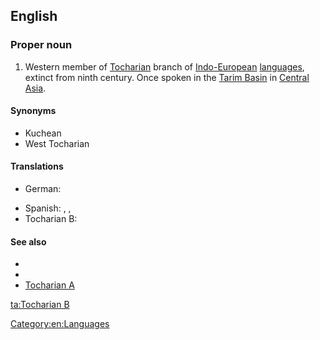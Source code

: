 ==English==
{{wikipedia}}

===Proper noun===
{{en-proper noun}}

# Western member of [[Tocharian]] branch of [[Indo-European]] [[language]]s, extinct from ninth century. Once spoken in the [[Tarim Basin]] in [[Central Asia]].

====Synonyms====
* Kuchean
* West Tocharian

====Translations====
{{trans-top|western member of Tocharian branch}}
* German: {{t-|de|Tocharisch B|n}}
{{trans-mid}}
* Spanish: {{t-|es|tocario B|m}}, {{t-|es|kucheano|m}}, {{t-|es|tocario occidental|m}}
* Tocharian B: {{tø|txb|kuśiññe}}
{{trans-bottom}}

====See also====
* {{langcat}}
* {{langlist}}
* [[Tocharian A]]

[[Category:en:Languages]]

[[ta:Tocharian B]]